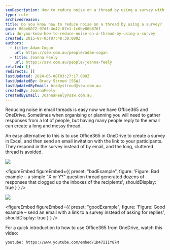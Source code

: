 ```yaml
---
seoDescription: How to reduce noise on a thread by using a survey with Office365 and OneDrive.
type: rule
archivedreason:
title: Do you know how to reduce noise on a thread by using a survey?
guid: 80ae6072-97df-4e42-87e1-1c0be86b876f
uri: do-you-know-how-to-reduce-noise-on-a-thread-by-using-a-survey
created: 2015-07-03T07:48:30.000Z
authors:
  - title: Adam Cogan
    url: https://ssw.com.au/people/adam-cogan
  - title: Joanna Feely
    url: https://ssw.com.au/people/joanna-feely
related: []
redirects: []
lastUpdated: 2024-06-08T03:27:17.000Z
lastUpdatedBy: Brady Stroud [SSW]
lastUpdatedByEmail: bradystroud@ssw.com.au
createdBy: JoannaFeely
createdByEmail: JoannaFeely@ssw.com.au
---
```


Reducing noise in email threads is easy now we have Office365 and OneDrive.
Sometimes when organising or planning you will need to gather responses from a lot of people, but having many people reply to the email can create a long and messy thread.

An easy alternative to this is to use Office365 in OneDrive to create a survey in Excel, and then send an email invitation with the link to your participants. They respond in the survey instead of by email, and the long, cluttered thread is avoided.

![](Bad-Example-too-many-emails.png)

<figureEmbed figureEmbed={{
  preset: "badExample",
  figure: 'Figure: Bad example – a simple “X or Y?” question thread generated dozens of responses that clogged up the inboxes of the recipients',
  shouldDisplay: true
} } />


![](Good-Example-Invite-to-Survey.png)

<figureEmbed figureEmbed={{
  preset: "goodExample",
  figure: 'Figure: Good example – send an email with a link to a survey instead of asking for replies',
  shouldDisplay: true
} } />


For a quick introduction to how to use Office365 from OneDrive, watch this video:

`youtube: https://www.youtube.com/embed/1D47IIIY87M`
